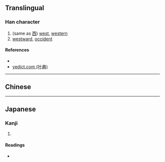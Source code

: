 {{character info/new}}
==Translingual==

===Han character===
{{Han char|rn=25|rad=卜|as=06|sn=8|four=|canj=YWKK|ids=⿴占キ}}

# (same as [[西]]) [[west]], [[western]]
# [[westward]], [[occident]]

====References====
* {{Han ref|kx=0158.110|dkj=02796|hdz=10094.100|uh=5365|ud=21349}}
* [http://yedict.com/htm/53/5365.htm yedict.com (叶典)]

----

==Chinese==
{{zh-see|西|v}}

----

==Japanese==

===Kanji===
{{ja-kanji|grade=|rs=卜06}}

# {{defn|lang=ja|sort=卜06}}

====Readings====
* {{ja-readings|on=[[せい]] (sei)|kun=}}